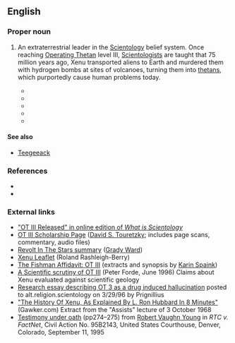 ==English==
{{wikipedia|Xenu}}
{{wikiquote|Xenu}}
{{commonscat|Xenu}}
{{wikisource|Memorandum Opinion on Religious Technology Center's And Arnaldo Lerma's Motions For Summary Judgment}}

===Proper noun===
{{en-proper noun}}

# {{Scientology}} An extraterrestrial leader in the [[Scientology]] belief system. Once reaching [[w:Operating Thetan|Operating Thetan]] level III, [[Scientologist]]s are taught that 75 million years ago, Xenu transported aliens to Earth and murdered them with hydrogen bombs at sites of volcanoes, turning them into [[thetan]]s, which purportedly cause human problems today.
#*{{quote-book|year=2007|author=Una McGovern|title=Chambers Dictionary of the Unexplained|url=http://www.amazon.com/Chambers-Dictionary-Unexplained-Una-McGovern/dp/0550102159|isbn=0550102159|publisher=Chambers|page=607|passage=At the heart of Scientology’s belief system is the story of a galactic dictator called '''Xenu''' who, 76 million years ago, imprisoned the billions of people of the 75 planets of the Galactic Federation in volcanoes on Earth and dropped H-bombs on them. This traumatic event separated the thetans from their bodies. These deeply troubled thetans attach themselves in their millions to humans today; and are responsible for illness, perversion and many of the other problems of the human race. Advanced levels of auditing can help Scientologists to rid themselves of these ‘body thetans’.}}
#*{{quote-book|year=2008|author=Michael Streeter|title=Behind Closed Doors: The Power and Influence of Secret Societies|publisher=New Holland Publishers|url=|isbn=|page=219|passage=That incident, the story of '''Xenu''', is an extremely important incident theologically, because it explains why everyone is infested with body thetans here on earth. It is a serious event considered to have happened.}}
#*{{quote-book|year=2009|author=James R. Lewis|title=Scientology|publisher=Oxford University Press|url=|isbn=|page=91|passage=Briefly, one such event is what is known as "Incident 2," which occurred seventy-five million years ago. In this incident the leader ('''Xenu''') of a group of seventy-six planets (the Galactic Confederation) responded to massive overpopulation by transporting large numbers of people to Earth (Teegeeack) and detonating hydrogen bombs in volcanoes to kill the people. Although the bodies were destroyed, the thetans survived.}}
#*{{quote-book|year=2011|author=Janet Reitman|title=[[w:Inside Scientology: The Story of America's Most Secretive Religion|Inside Scientology: The Story of America's Most Secretive Religion]]|publisher=Houghton Mifflin|url=|isbn=|page=100|passage=More than a few Scientologists read the '''Xenu''' story as “a bizarre science fiction story,” as one former member described it. But fearing they'd be denounced for doubting Hubbard's teachings—to do so would be a thought crime — they held their tongue.}}
#*{{quote-book|year=2011|author=Hugh B. Urban|title=[[w:The Church of Scientology: A History of a New Religion|The Church of Scientology: A History of a New Religion]]|publisher=Princeton University Press|url=|isbn=|page=103|passage=A more elaborate version of the '''Xenu'''/Xemu story appears in a lecture attributed to Hubbard from September 1968, also now widely available online.}}

====See also====
*[[Teegeeack]]

===References===
*{{cite journal|authorlink=Leonie Brinkema|first=Leonie |last=Brinkema|title=[[s:Memorandum Opinion on Religious Technology Center's And Arnaldo Lerma's Motions For Summary Judgment|Memorandum Opinion on Religious Technology Center's And Arnaldo Lerma's Motions For Summary Judgment]]|url=http://en.wikisource.org/wiki/Memorandum_Opinion_on_Religious_Technology_Center%27s_And_Arnaldo_Lerma%27s_Motions_For_Summary_Judgment|publisher=[[w:United States District Court for the Eastern District of Virginia|United States District Court for the Eastern District of Virginia]]|journal=Religious Technology Center v. Lerma|date=October 4, 1996}}
*{{cite journal|last=Kent|first=Stephen A.|authorlink=Stephen A. Kent|url=http://www.solitarytrees.net/pubs/skent/creation.htm|journal=Religious Studies and Theology |volume=18|issue= 2|date=December 1999|pages= 97-126|title=The Creation of 'Religious' Scientology }}

===External links===
* [http://www.whatisscientology.org/html/Part11/Chp33/pg0592.html "OT III Released" in online edition of ''What is Scientology'']
* [http://www.cs.cmu.edu/~dst/OTIII/index.html OT III Scholarship Page] ([[w:David S. Touretzky|David S. Touretzky]]; includes page scans, commentary, audio files)
* [http://www.suburbia.net/~fun/scn/pers/fun/xenu/revolt.html Revolt In The Stars summary] ([[w:Grady Ward|Grady Ward]])
* [http://www.xenu.net/archive/leaflet/ Xenu Leaflet] (Roland Rashleigh-Berry)
* [http://www.spaink.net/fishman/ot3.html The Fishman Affidavit: OT III] (extracts and synopsis by [[w:Karin Spaink|Karin Spaink]])
* [http://www.spaink.net/cos/essays/forde_volcanos.html A Scientific scrutiny of OT III] (Peter Forde, June 1996) Claims about Xenu evaluated against scientific geology
* [http://www.xenu.net/archive/OTIII-scholar/bts-or-dts.txt Research essay describing OT 3 as a drug induced hallucination] posted to alt.religion.scientology on 3/29/96 by Prignillius
* [http://gawker.com/5037013/the-history-of-xenu-as-explained-by-l-ron-hubbard-himself-in-8-minutes "The History Of Xenu, As Explained By L. Ron Hubbard In 8 Minutes"] (Gawker.com) Extract from the "Assists" lecture of 3 October 1968
* [http://www.spaink.net/cos/coskit/faegre/injunc/young.html Testimony under oath] (pp274–275) from [[w:Robert Vaughn Young|Robert Vaughn Young]] in ''RTC v. FactNet'', Civil Action No. 95B2143, United States Courthouse, Denver, Colorado, September 11, 1995